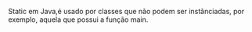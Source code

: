 






Static em Java,é usado por classes que não podem ser instânciadas, por
exemplo, aquela que possui a função main.


